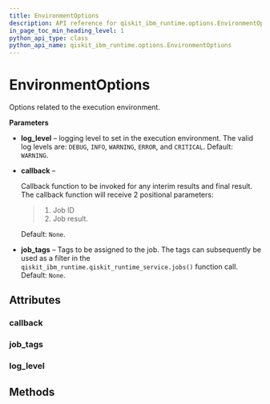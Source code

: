 ```yaml
---
title: EnvironmentOptions
description: API reference for qiskit_ibm_runtime.options.EnvironmentOptions
in_page_toc_min_heading_level: 1
python_api_type: class
python_api_name: qiskit_ibm_runtime.options.EnvironmentOptions
---
```


# EnvironmentOptions

<Class id="qiskit_ibm_runtime.options.EnvironmentOptions" isDedicatedPage={true} github="https://github.com/Qiskit/qiskit-ibm-runtime/tree/stable/0.28/qiskit_ibm_runtime/options/environment_options.py#L28-L52" signature="EnvironmentOptions(*args, **kwargs)" modifiers="class">
  Options related to the execution environment.

  **Parameters**

  *   **log\_level** – logging level to set in the execution environment. The valid log levels are: `DEBUG`, `INFO`, `WARNING`, `ERROR`, and `CRITICAL`. Default: `WARNING`.

  *   **callback** –

      Callback function to be invoked for any interim results and final result. The callback function will receive 2 positional parameters:

      > 1.  Job ID
      > 2.  Job result.

      Default: `None`.

  *   **job\_tags** – Tags to be assigned to the job. The tags can subsequently be used as a filter in the `qiskit_ibm_runtime.qiskit_runtime_service.jobs()` function call. Default: `None`.

  ## Attributes

  ### callback

  <Attribute id="qiskit_ibm_runtime.options.EnvironmentOptions.callback" attributeTypeHint="Callable | None" attributeValue="None" />

  ### job\_tags

  <Attribute id="qiskit_ibm_runtime.options.EnvironmentOptions.job_tags" attributeTypeHint="List | None" attributeValue="None" />

  ### log\_level

  <Attribute id="qiskit_ibm_runtime.options.EnvironmentOptions.log_level" attributeTypeHint="Literal['DEBUG', 'INFO', 'WARNING', 'ERROR', 'CRITICAL']" attributeValue="'WARNING'" />

  ## Methods
</Class>

